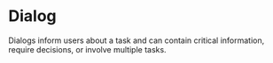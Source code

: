 # Dialog

Dialogs inform users about a task and can contain critical information, require decisions, or involve multiple tasks.

## 